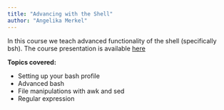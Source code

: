 ```yaml
---
title: "Advancing with the Shell"
author: "Angelika Merkel"
---
```


In this course we teach advanced functionality of the shell (specifically bsh).
The course presentation is available [here]()

**Topics covered:**


* Setting up your bash profile
* Advanced bash
* File manipulations with awk and sed
* Regular expression
 



<!-- ```{=html} -->
<!-- <iframe width="100%" height="85%" class="slide-deck" src="data/Introduction_to_R.14112023.pdf" data-external="1"> -->
<!-- </iframe> -->
<!-- ``` -->




